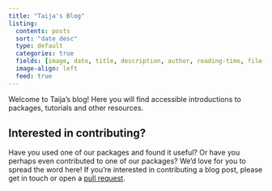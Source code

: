 ```yaml
---
title: "Taija's Blog"
listing:
  contents: posts
  sort: "date desc"
  type: default
  categories: true
  fields: [image, date, title, description, author, reading-time, file-modified]
  image-align: left
  feed: true
---
```


Welcome to Taija's blog! Here you will find accessible introductions to packages, tutorials and other resources.

::: {.callout-note}

## Interested in contributing?

Have you used one of our packages and found it useful? Or have you perhaps even contributed to one of our packages? We'd love for you to spread the word here! If you're interested in contributing a blog post, please get in touch or open a [pull request](https://github.com/JuliaTrustworthyAI/.github).

:::




